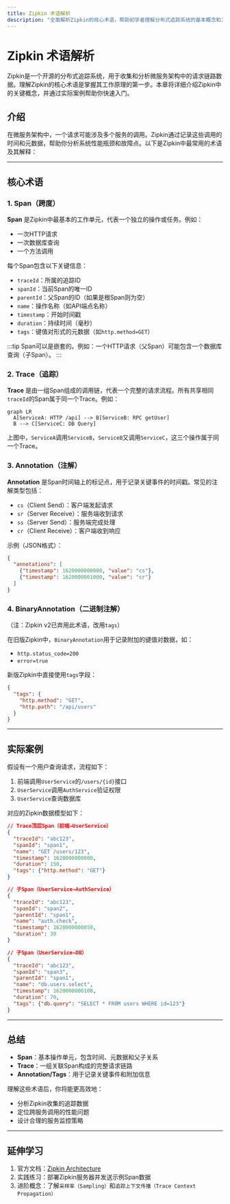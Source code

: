 ```yaml
---
title: Zipkin 术语解析
description: "全面解析Zipkin的核心术语，帮助初学者理解分布式追踪系统的基本概念和工作原理。"
---
```


# Zipkin 术语解析

Zipkin是一个开源的分布式追踪系统，用于收集和分析微服务架构中的请求链路数据。理解Zipkin的核心术语是掌握其工作原理的第一步。本章将详细介绍Zipkin中的关键概念，并通过实际案例帮助你快速入门。

## 介绍

在微服务架构中，一个请求可能涉及多个服务的调用。Zipkin通过记录这些调用的时间和元数据，帮助你分析系统性能瓶颈和故障点。以下是Zipkin中最常用的术语及其解释：

---

## 核心术语

### 1. Span（跨度）

**Span** 是Zipkin中最基本的工作单元，代表一个独立的操作或任务。例如：
- 一次HTTP请求
- 一次数据库查询
- 一个方法调用

每个Span包含以下关键信息：
- `traceId`：所属的追踪ID
- `spanId`：当前Span的唯一ID
- `parentId`：父Span的ID（如果是根Span则为空）
- `name`：操作名称（如API端点名称）
- `timestamp`：开始时间戳
- `duration`：持续时间（毫秒）
- `tags`：键值对形式的元数据（如`http.method=GET`）

:::tip
Span可以是嵌套的。例如：一个HTTP请求（父Span）可能包含一个数据库查询（子Span）。
:::

### 2. Trace（追踪）

**Trace** 是由一组Span组成的调用链，代表一个完整的请求流程。所有共享相同`traceId`的Span属于同一个Trace。例如：

```mermaid
graph LR
  A[ServiceA: HTTP /api] --> B[ServiceB: RPC getUser]
  B --> C[ServiceC: DB Query]
```

上图中，`ServiceA`调用`ServiceB`，`ServiceB`又调用`ServiceC`，这三个操作属于同一个Trace。

### 3. Annotation（注解）

**Annotation** 是Span时间轴上的标记点，用于记录关键事件的时间戳。常见的注解类型包括：
- `cs`（Client Send）：客户端发起请求
- `sr`（Server Receive）：服务端收到请求
- `ss`（Server Send）：服务端完成处理
- `cr`（Client Receive）：客户端收到响应

示例（JSON格式）：
```json
{
  "annotations": [
    {"timestamp": 1620000000000, "value": "cs"},
    {"timestamp": 1620000001000, "value": "cr"}
  ]
}
```

### 4. BinaryAnnotation（二进制注解）

（注：Zipkin v2已弃用此术语，改用`tags`）

在旧版Zipkin中，`BinaryAnnotation`用于记录附加的键值对数据，如：
- `http.status_code=200`
- `error=true`

新版Zipkin中直接使用`tags`字段：
```json
{
  "tags": {
    "http.method": "GET",
    "http.path": "/api/users"
  }
}
```

---

## 实际案例

假设有一个用户查询请求，流程如下：
1. 前端调用`UserService`的`/users/{id}`接口
2. `UserService`调用`AuthService`验证权限
3. `UserService`查询数据库

对应的Zipkin数据模型如下：
```json
// Trace顶层Span（前端→UserService）
{
  "traceId": "abc123",
  "spanId": "span1",
  "name": "GET /users/123",
  "timestamp": 1620000000000,
  "duration": 150,
  "tags": {"http.method": "GET"}
}

// 子Span（UserService→AuthService）
{
  "traceId": "abc123",
  "spanId": "span2",
  "parentId": "span1",
  "name": "auth.check",
  "timestamp": 1620000000050,
  "duration": 30
}

// 子Span（UserService→DB）
{
  "traceId": "abc123",
  "spanId": "span3",
  "parentId": "span1",
  "name": "db.users.select",
  "timestamp": 1620000000100,
  "duration": 70,
  "tags": {"db.query": "SELECT * FROM users WHERE id=123"}
}
```

---

## 总结

- **Span**：基本操作单元，包含时间、元数据和父子关系
- **Trace**：一组关联Span构成的完整请求链路
- **Annotation/Tags**：用于记录关键事件和附加信息

理解这些术语后，你将能更高效地：
- 分析Zipkin收集的追踪数据
- 定位跨服务调用的性能问题
- 设计合理的服务监控策略

---

## 延伸学习

1. 官方文档：[Zipkin Architecture](https://zipkin.io/pages/architecture.html)
2. 实践练习：部署Zipkin服务器并发送示例Span数据
3. 进阶概念：了解`采样率（Sampling）`和`追踪上下文传播（Trace Context Propagation）`